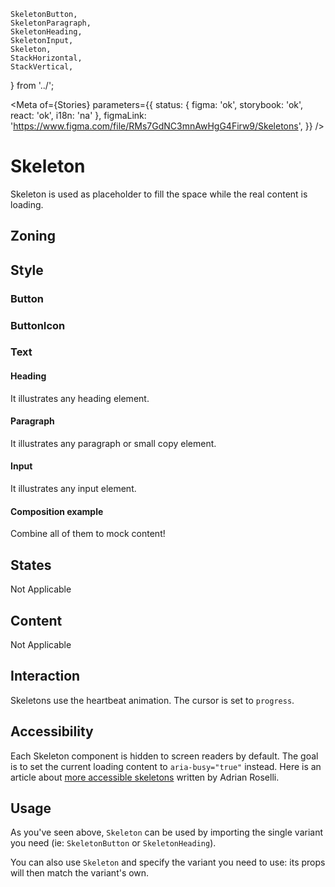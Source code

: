 	SkeletonButton,
	SkeletonParagraph,
	SkeletonHeading,
	SkeletonInput,
	Skeleton,
	StackHorizontal,
	StackVertical,
} from '../';


<Meta
	of={Stories}
	parameters={{
		status: { figma: 'ok', storybook: 'ok', react: 'ok', i18n: 'na' },
		figmaLink: 'https://www.figma.com/file/RMs7GdNC3mnAwHgG4Firw9/Skeletons',
	}}
/>

# Skeleton

Skeleton is used as placeholder to fill the space while the real content is loading.

## Zoning

<FigmaImage src="https://www.figma.com/file/RMs7GdNC3mnAwHgG4Firw9/Skeletons?node-id=2919%3A7340" />

## Style

### Button

<FigmaImage src="https://www.figma.com/file/RMs7GdNC3mnAwHgG4Firw9/Skeletons?node-id=3530%3A188" />

<Canvas>
	<Story story={Stories.SkeletonButtonStory} />
</Canvas>

<ArgTypes of={Stories.SkeletonButtonStory} />

### ButtonIcon

<FigmaImage src="https://www.figma.com/file/RMs7GdNC3mnAwHgG4Firw9/Skeletons?node-id=3530%3A189" />

<Canvas>
	<Story story={Stories.SkeletonButtonIconStory} />
</Canvas>

<ArgTypes story={Stories.SkeletonButtonIconStory} />

### Text

#### Heading

It illustrates any heading element.

<FigmaImage src="https://www.figma.com/file/RMs7GdNC3mnAwHgG4Firw9/Skeletons?node-id=3530%3A187" />

<Canvas>
	<Story story={Stories.SkeletonHeadingStory} />
</Canvas>

<ArgTypes story={Stories.SkeletonHeadingStory} />

#### Paragraph

It illustrates any paragraph or small copy element.

<FigmaImage src="https://www.figma.com/file/RMs7GdNC3mnAwHgG4Firw9/Skeletons?node-id=3530%3A182" />

<Canvas>
	<Story story={Stories.SkeletonParagraphStory} />
</Canvas>

<ArgTypes story={Stories.SkeletonParagraphStory} />

#### Input

It illustrates any input element.

<FigmaImage src="https://www.figma.com/file/RMs7GdNC3mnAwHgG4Firw9/Skeletons?node-id=3705%3A92" />

<Canvas>
	<Story story={Stories.SkeletonInputStory} />
</Canvas>

#### Composition example

Combine all of them to mock content!

<Canvas>
	<Story story={Stories.CompositionExample} />
</Canvas>

## States

Not Applicable

## Content

Not Applicable

## Interaction

Skeletons use the heartbeat animation.
The cursor is set to `progress`.

## Accessibility

Each Skeleton component is hidden to screen readers by default.
The goal is to set the current loading content to `aria-busy="true"` instead.
Here is an article about [more accessible skeletons](https://adrianroselli.com/2020/11/more-accessible-skeletons.html) written by Adrian Roselli.

## Usage

As you've seen above, `Skeleton` can be used by importing the single variant you need (ie: `SkeletonButton` or `SkeletonHeading`).

You can also use `Skeleton` and specify the variant you need to use: its props will then match the variant's own.

<Canvas>
	<Story story={Stories.ButtonVariants} />
</Canvas>
